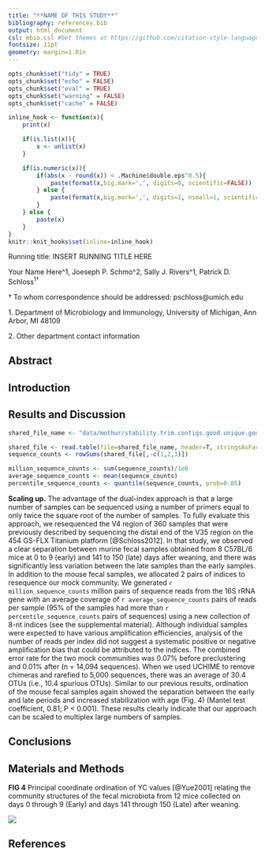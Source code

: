```yaml
---
title: "**NAME OF THIS STUDY**"
bibliography: references.bib
output: html_document
csl: mbio.csl #Get themes at https://github.com/citation-style-language/styles
fontsize: 11pt
geometry: margin=1.0in
---
```



```r
opts_chunk$set("tidy" = TRUE)
opts_chunk$set("echo" = FALSE)
opts_chunk$set("eval" = TRUE)
opts_chunk$set("warning" = FALSE)
opts_chunk$set("cache" = FALSE)

inline_hook <- function(x){
	print(x)

	if(is.list(x)){
		x <- unlist(x)
	}

	if(is.numeric(x)){
		if(abs(x - round(x)) < .Machine$double.eps^0.5){
			paste(format(x,big.mark=',', digits=0, scientific=FALSE))
		} else {
			paste(format(x,big.mark=',', digits=1, nsmall=1, scientific=FALSE))
		}
	} else {
    	paste(x)      
	}
}
knitr::knit_hooks$set(inline=inline_hook)
```



\vspace{35mm}

Running title: INSERT RUNNING TITLE HERE

\vspace{35mm}


Your Name Here^1, Joeseph P. Schmo^2, Sally J. Rivers^1, Patrick D. Schloss^1$\dagger$^

\vspace{40mm}

$\dagger$ To whom correspondence should be addressed: pschloss@umich.edu

1\. Department of Microbiology and Immunology, University of Michigan, Ann Arbor, MI 48109

2\. Other department contact information


\newpage
\linenumbers


## Abstract


\newpage

## Introduction


## Results and Discussion

```r
shared_file_name <- "data/mothur/stability.trim.contigs.good.unique.good.filter.unique.precluster.pick.pick.pick.opti_mcc.shared"

shared_file <- read.table(file=shared_file_name, header=T, stringsAsFactors=F)
sequence_counts <- rowSums(shared_file[,-c(1,2,3)])

million_sequence_counts <- sum(sequence_counts)/1e6
average_sequence_counts <- mean(sequence_counts)
percentile_sequence_counts <- quantile(sequence_counts, prob=0.05)
```
**Scaling up.** The advantage of the dual-index approach is that a large number of samples
can be sequenced using a number of primers equal to only twice the square root of the
number of samples. To fully evaluate this approach, we resequenced the V4 region of 360
samples that were previously described by sequencing the distal end of the V35 region on
the 454 GS-FLX Titanium platform [@Schloss2012]. In that study, we observed a clear separation
between murine fecal samples obtained from 8 C57BL/6 mice at 0 to 9 (early) and 141 to 150
(late) days after weaning, and there was significantly less variation between the late
samples than the early samples. In addition to the mouse fecal samples, we allocated 2
pairs of indices to resequence our mock community. We generated `r million_sequence_counts` million pairs of
sequence reads from the 16S rRNA gene with an average coverage of `r average_sequence_counts` pairs of reads per
sample (95% of the samples had more than `r percentile_sequence_counts`  pairs of sequences) using a new collection
of 8-nt indices (see the supplemental material). Although individual samples were expected
to have various amplification efficiencies, analysis of the number of reads per index did
not suggest a systematic positive or negative amplification bias that could be attributed
to the indices. The combined error rate for the two mock communities was 0.07% before
preclustering and 0.01% after (n = 14,094 sequences). When we used UCHIME to remove
chimeras and rarefied to 5,000 sequences, there was an average of 30.4 OTUs (i.e., 10.4
spurious OTUs). Similar to our previous results, ordination of the mouse fecal samples
again showed the separation between the early and late periods and increased stabilization
with age (Fig. 4) (Mantel test coefficient, 0.81; P < 0.001). These results clearly
indicate that our approach can be scaled to multiplex large numbers of samples.


## Conclusions


## Materials and Methods


\newpage

**FIG 4** Principal coordinate ordination of YC values [@Yue2001] relating the
community structures of the fecal microbiota from 12 mice collected on days
0 through 9 (Early) and days 141 through 150 (Late) after weaning.

![](../results/figures/nmds_figure.png)


\newpage

## References
